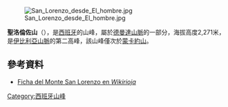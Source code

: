 [[Image:San_Lorenzo_desde_El_hombre.jpg|right]]

{{Coord|42|14|37.35|N|2|58|16.71|W}}

'''聖洛倫佐山'''（{{lang-es|Monte San Lorenzo}}），是[[西班牙|西班牙]]的山峰，屬於[[德曼達山脈|德曼達山脈]]的一部分，海拔高度2,271米，是[[伊比利亞山脈|伊比利亞山脈]]的第二高峰，該山峰僅次於[[蒙卡約山|蒙卡約山]]。

==參考資料==
*[https://web.archive.org/web/20150813012613/http://wikirioja.com/wiki/San_Lorenzo Ficha del Monte San Lorenzo en ''Wikirioja'']

{{Spain-geo-stub}}
[[Category:西班牙山峰|Category:西班牙山峰]]
